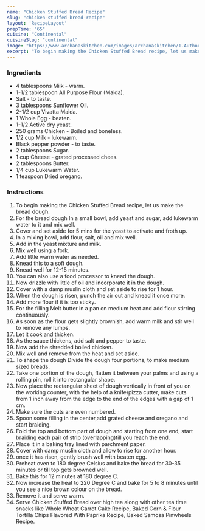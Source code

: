 ---
name: "Chicken Stuffed Bread Recipe"
slug: "chicken-stuffed-bread-recipe"
layout: 'RecipeLayout'
prepTime: "65"
cuisine: "Continental"
cuisineSlug: "continental"
image: "https://www.archanaskitchen.com/images/archanaskitchen/1-Author/moumita.malla-gmail.com/Chicken_Stuffed_Bread.jpg"
excerpt: "To begin making the Chicken Stuffed Bread recipe, let us make the bread dough"
---

### Ingredients

- 4 tablespoons Milk - warm.
- 1-1/2 tablespoon All Purpose Flour (Maida).
- Salt - to taste.
- 3 tablespoons Sunflower Oil.
- 2-1/2 cup Vivatta Maida.
- 1 Whole Egg - beaten.
- 1-1/2 Active dry yeast.
- 250 grams Chicken - Boiled and boneless.
- 1/2 cup Milk - lukewarm.
- Black pepper powder - to taste.
- 2 tablespoons Sugar.
- 1 cup Cheese - grated processed chees.
- 2 tablespoons Butter.
- 1/4 cup Lukewarm Water.
- 1 teaspoon Dried oregano.

### Instructions

1. To begin making the Chicken Stuffed Bread recipe, let us make the bread dough.
1. For the bread dough In a small bowl, add yeast and sugar, add lukewarm water to it and mix well.
1. Cover and set aside for 5 mins for the yeast to activate and froth up.
1. In a mixing bowl, add flour, salt, oil and mix well.
1. Add in the yeast mixture and milk.
1. Mix well using a fork.
1. Add little warm water as needed.
1. Knead this to a soft dough.
1. Knead well for 12-15 minutes.
1. You can also use a food processor to knead the dough.
1. Now drizzle with little of oil and incorporate it in the dough.
1.  Cover with a damp muslin cloth and set aside to rise for 1 hour.
1. When the dough is risen, punch the air out and knead it once more.
1. Add more flour if it is too sticky.
1. For the filling Melt butter in a pan on medium heat and add flour stirring continuously.
1. As soon as the flour gets slightly brownish, add warm milk and stir well to remove any lumps.
1. Let it cook and thicken.
1. As the sauce thickens, add salt and pepper to taste.
1. Now add the shredded boiled chicken.
1. Mix well and remove from the heat and set aside.
1. To shape the dough Divide the dough four portions, to make medium sized breads.
1. Take one portion of the dough, flatten it between your palms and using a rolling pin, roll it into rectangular shape.
1. Now place the rectangular sheet of dough vertically in front of you on the working counter, with the help of a knife/pizza cutter, make cuts from 1 inch away from the edge to the end of the edges with a gap of 1 cm.
1. Make sure the cuts are even numbered.
1. Spoon some filling in the center,add grated cheese and oregano and start braiding.
1. Fold the top and bottom part of dough and starting from one end, start braiding each pair of strip (overlapping)till you reach the end.
1. Place it in a baking tray lined with parchment paper.
1. Cover with damp muslin cloth and allow to rise for another hour.
1. once it has risen, gently brush well with beaten egg.
1. Preheat oven to 180 degree Celsius and bake the bread for 30-35 minutes or till top gets browned well.
1. Bake this for 12 minutes at 180 degree C.
1. Now increase the heat to 220 Degree C and bake for 5 to 8 minutes until you see a nice brown colour on the bread.
1. Remove it and serve warm.
1. Serve Chicken Stuffed Bread over high tea along with other tea time snacks like Whole Wheat Carrot Cake Recipe, Baked Corn & Flour Tortilla Chips Flavored With Paprika Recipe, Baked Samosa Pinwheels Recipe.
